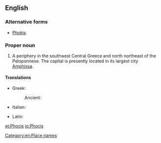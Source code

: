 ==English==
===Alternative forms===
* [[Phokis]]

===Proper noun===
{{wikipedia}}
{{en-proper noun}}

# A periphery in the southwest Central Greece and north northeast of the Peloponnese.  The capital is presently located in its largest city [[Amphissa]].

====Translations====
{{trans-top|a periphery in the southwest Central Greece}}
* Greek: {{t|el|Φωκίδα|tr=Fokída|sc=Grek}}
*: Ancient: {{tø|grc|Φωκίς|tr=Fōkis|sc=polytonic}}
* Italian: {{t-|it|Focide|f}}
{{trans-mid}}
* Latin: {{t-|la|Phocis}}
{{trans-bottom}}

[[Category:en:Place names]]

[[et:Phocis]]
[[io:Phocis]]